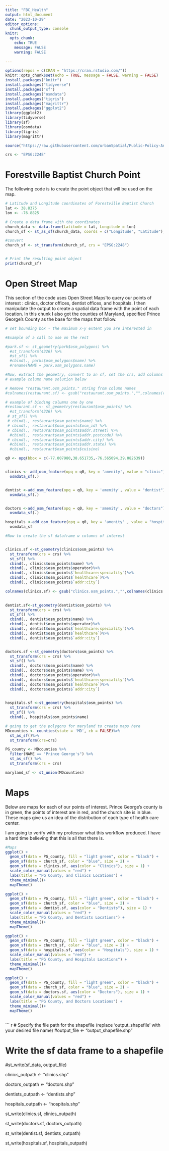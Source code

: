 ---
title: "FBC_Health"
output: html_document
date: "2023-10-29"
editor_options: 
  chunk_output_type: console
knitr:
  opts_chunk:
    echo: TRUE
    message: FALSE
    warning: FALSE
    
---

```{r setup, include=FALSE, cache =FALSE}
options(repos = c(CRAN = "https://cran.rstudio.com/"))
knitr::opts_chunk$set(echo = TRUE, message = FALSE, warning = FALSE)
install.packages("knitr")
install.packages("tidyverse")
install.packages("sf")
install.packages("osmdata")
install.packages("tigris")
install.packages("magrittr")
install.packages("ggplot2")
library(ggplot2)
library(tidyverse)
library(sf)
library(osmdata)
library(tigris)
library(magrittr)

source("https://raw.githubusercontent.com/urbanSpatial/Public-Policy-Analytics-Landing/master/functions.r")

crs <- "EPSG:2248"
```
# Forestville Baptist Church Point

The following code is to create the point object that will be used on the map. 

```{r, echo = FALSE, warning = FALSE, message = FALSE, collapse=TRUE, cache = TRUE}


# Latitude and Longitude coordinates of Forestville Baptist Church
lat <- 38.8375
lon <- -76.8825

# Create a data frame with the coordinates
church_data <- data.frame(Latitude = lat, Longitude = lon)
church_sf <- st_as_sf(church_data, coords = c("Longitude", "Latitude"), crs = "EPSG:4326")

#convert
church_sf <- st_transform(church_sf, crs = "EPSG:2248")


# Print the resulting point object
print(church_sf)
```

# Open Street Map

This section of the code uses Open Street Maps'to query our points of interest : clinics, doctor offices, dentist offices, and hospitals. I then manipulate the output to create a spatial data frame with the point of each location. In this chunk I also got the counties of Maryland, specified Prince George's County as the base for the maps that follow.

```{r, echo = FALSE, warning = FALSE, message = FALSE, results='hide', cache = FALSE}

# set bounding box - the maximum x-y extent you are interested in

#Example of a call to use on the rest

#park.sf <- st_geometry(park$osm_polygons) %>%
  #st_transform(4326) %>%
  #st_sf() %>%
  #cbind(., parks$osm_polygons$name) %>%
  #rename(NAME = park.osm_polygons.name)

#Now, extract the geometry, convert to an sf, set the crs, add columns based on available data, rename columns SF or points in the CRS for shapefile after
# example column name solution below

# Remove "restaurant.osm_points." string from column names
#colnames(restaurant.sf) <- gsub("restaurant.osm_points.","",colnames(restaurant.sf))

# example of binding columns one by one
#restaurant.sf <- st_geometry(restaurant$osm_points) %>%
  #st_transform(4326) %>%
 # st_sf() %>%
 # cbind(., restaurant$osm_points$name) %>%
 # cbind(., restaurant$osm_points$osm_id) %>%
 # cbind(., restaurant$osm_points$addr.street) %>%
  #cbind(., restaurant$osm_points$addr.postcode) %>%
 # cbind(., restaurant$osm_points$addr.city) %>%
  #cbind(., restaurant$osm_points$addr.state) %>%
  #cbind(., restaurant$osm_points$cuisine)

q0 <- opq(bbox = c(-77.007980,38.651735,-76.565094,39.082639)) 


clinics <- add_osm_feature(opq = q0, key = 'amenity', value = "clinic") %>%
  osmdata_sf(.)


dentist <-add_osm_feature(opq = q0, key = 'amenity', value = "dentist") %>%
  osmdata_sf(.)


doctors <-add_osm_feature(opq = q0, key = 'amenity', value = "doctors") %>%
  osmdata_sf(.)

hospitals <-add_osm_feature(opq = q0, key = 'amenity' , value = "hospital") %>%
  osmdata_sf

#Now to create the sf dataframe w columns of interest


clinics.sf <-st_geometry(clinics$osm_points) %>%
  st_transform(crs = crs) %>%
  st_sf() %>%
  cbind(., clinics$osm_points$name) %>%
  cbind(., clinics$osm_points$operator)%>%
  cbind(., clinics$osm_points$`healthcare:speciality`)%>%
  cbind(., clinics$osm_points$`healthcare`)%>%
  cbind(., clinics$osm_points$`addr:city`)

colnames(clinics.sf) <- gsub("clinics.osm_points.","",colnames(clinics.sf))
  

dentist.sf<-st_geometry(dentist$osm_points) %>%
  st_transform(crs = crs) %>%
  st_sf() %>%
  cbind(., dentist$osm_points$name) %>%
  cbind(., dentist$osm_points$operator)%>%
  cbind(., dentist$osm_points$`healthcare:speciality`)%>%
  cbind(., dentist$osm_points$`healthcare`)%>%
  cbind(., dentist$osm_points$`addr:city`)


doctors.sf <-st_geometry(doctors$osm_points) %>%
  st_transform(crs = crs) %>%
  st_sf() %>%
  cbind(., doctors$osm_points$name) %>%
  cbind(., doctors$osm_points$name) %>%
  cbind(., doctors$osm_points$operator)%>%
  cbind(., doctors$osm_points$`healthcare:speciality`)%>%
  cbind(., doctors$osm_points$`healthcare`)%>%
  cbind(., doctors$osm_points$`addr:city`)
 

hospitals.sf <-st_geometry(hospitals$osm_points) %>%
  st_transform(crs = crs) %>%
  st_sf() %>%
  cbind(., hospitals$osm_points$name)

# going to get the polygons for maryland to create maps here
MDcounties <- counties(state = 'MD', cb = FALSE)%>%
  st_as_sf()%>%
  st_transform(crs=crs)

PG_county <- MDcounties %>%
  filter(NAME == "Prince George's") %>%
  st_as_sf() %>%
  st_transform(crs = crs)

maryland_sf <- st_union(MDcounties)
```

# Maps

Below are maps for each of our points of interest. Prince George's county is in green, the points of interest are in red, and the church site is in blue. These maps give us an idea of the distribution of each type of health care center. 

I am going to verify with my professor what this workflow produced. I have a hard time believing that this is all that there is.

```{r Maps from OSM calls, warning =FALSE , cache = FALSE, message = FALSE, results='hide'}

#Maps
ggplot() +
  geom_sf(data = PG_county, fill = "light green", color = "black") +
  geom_sf(data = church_sf, color = "blue", size = 2) +
  geom_sf(data = clinics.sf, aes(color = "Clinics"), size = 1) +
  scale_color_manual(values = "red") +
  labs(title = "PG County, and Clinics Locations") +
  theme_minimal()+
  mapTheme()

ggplot() +
  geom_sf(data = PG_county, fill = "light green", color = "black") +
  geom_sf(data = church_sf, color = "blue", size = 2) +
  geom_sf(data = dentist.sf, aes(color = "Dentists"), size = 1) +
  scale_color_manual(values = "red") +
  labs(title = "PG County, and Dentists Locations") +
  theme_minimal()+
  mapTheme()

ggplot() +
  geom_sf(data = PG_county, fill = "light green", color = "black") +
  geom_sf(data = church_sf, color = "blue", size = 2) +
  geom_sf(data = hospitals.sf, aes(color = "Hospitals"), size = 1) +
  scale_color_manual(values = "red") +
  labs(title = "PG County, and Hospitals Locations") +
  theme_minimal()+
  mapTheme()

ggplot() +
  geom_sf(data = PG_county, fill = "light green", color = "black") +
  geom_sf(data = church_sf, color = "blue", size = 2) +
  geom_sf(data = doctors.sf, aes(color = "Doctors"), size = 1) +
  scale_color_manual(values = "red") +
  labs(title = "PG County, and Doctors Locations") +
  theme_minimal()+
  mapTheme()



```

``` {r writing shapefile, include= FALSE, cache = FALSE, eval = FALSE }

# Specify the file path for the shapefile (replace 'output_shapefile' with your desired file name)
#output_file <- "output_shapefile.shp"

# Write the sf data frame to a shapefile
#st_write(sf_data, output_file)


clinics_outpath <- "clinics.shp"

doctors_outpath <- "doctors.shp"


dentists_outpath <- "dentists.shp"

hospitals_outpath <- "hospitals.shp"

st_write(clinics.sf, clinics_outpath)

st_write(doctors.sf, doctors_outpath)

st_write(dentist.sf, dentists_outpath)

st_write(hospitals.sf, hospitals_outpath)
